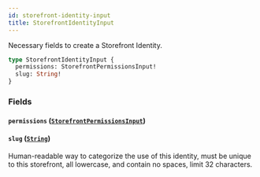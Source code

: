 ```yaml
---
id: storefront-identity-input
title: StorefrontIdentityInput
---
```



Necessary fields to create a Storefront Identity.


```graphql
type StorefrontIdentityInput {
  permissions: StorefrontPermissionsInput!
  slug: String!
}
```


### Fields

#### `permissions` ([`StorefrontPermissionsInput`](/developers/demandhq-apis/demand-api/graphql/reference/inputs/storefront-permissions-input))




#### `slug` ([`String`](/developers/demandhq-apis/demand-api/graphql/reference/scalars/string))

Human-readable way to categorize the use of this identity, must be unique to
this storefront, all lowercase, and contain no spaces, limit 32 characters.




